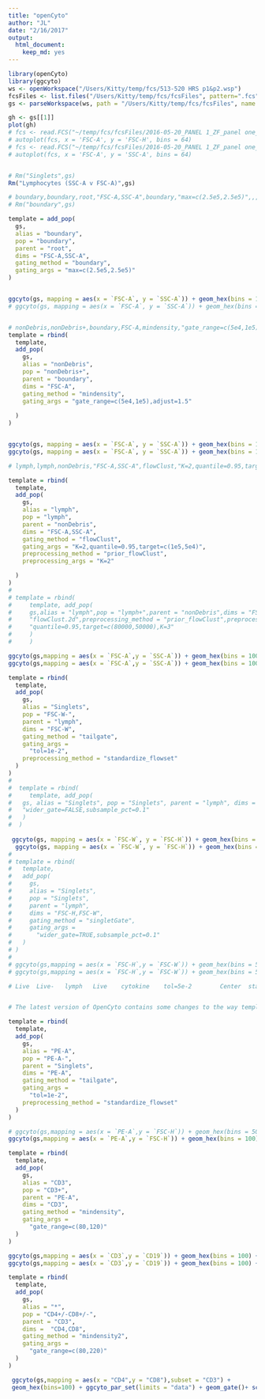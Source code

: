 ```yaml
---
title: "openCyto"
author: "JL"
date: "2/16/2017"
output: 
  html_document: 
    keep_md: yes
---
```



```r
library(openCyto)
library(ggcyto)
ws <- openWorkspace("/Users/Kitty/temp/fcs/513-520 HRS p1&p2.wsp")
fcsFiles <- list.files("/Users/Kitty/temp/fcs/fcsFiles", pattern=".fcs",full = FALSE)
gs <- parseWorkspace(ws, path = "/Users/Kitty/temp/fcs/fcsFiles", name = 1,subset=fcsFiles,isNcdf = FALSE)
```


```r
gh <- gs[[1]]
plot(gh)
# fcs <- read.FCS("~/temp/fcs/fcsFiles/2016-05-20_PANEL 1_ZF_panel one_F1631997_009.fcs", transformation = FALSE)
# autoplot(fcs, x = 'FSC-A', y = 'FSC-H', bins = 64)
# fcs <- read.FCS("~/temp/fcs/fcsFiles/2016-05-20_PANEL 1_ZF_panel one_F1631993_003.fcs", transformation = FALSE)
# autoplot(fcs, x = 'FSC-A', y = 'SSC-A', bins = 64)


# Rm("Singlets",gs)
Rm("Lymphocytes (SSC-A v FSC-A)",gs)

# boundary,boundary,root,"FSC-A,SSC-A",boundary,"max=c(2.5e5,2.5e5)",,,,
# Rm("boundary",gs)

template = add_pop(
  gs,
  alias = "boundary",
  pop = "boundary",
  parent = "root",
  dims = "FSC-A,SSC-A",
  gating_method = "boundary",
  gating_args = "max=c(2.5e5,2.5e5)"
)


ggcyto(gs, mapping = aes(x = `FSC-A`, y = `SSC-A`)) + geom_hex(bins = 100) + geom_gate("boundary") + xlim(c(0, 2e5))
# ggcyto(gs, mapping = aes(x = `FSC-A`, y = `SSC-A`)) + geom_hex(bins = 50) + geom_gate("boundary")+ scale_x_flowJo_biexp()+ scale_y_flowJo_biexp()


# nonDebris,nonDebris+,boundary,FSC-A,mindensity,"gate_range=c(5e4,1e5),adjust=1.5",,,,
template = rbind(
  template,
  add_pop(
    gs,
    alias = "nonDebris",
    pop = "nonDebris+",
    parent = "boundary",
    dims = "FSC-A",
    gating_method = "mindensity",
    gating_args = "gate_range=c(5e4,1e5),adjust=1.5"
    
  )
)


ggcyto(gs, mapping = aes(x = `FSC-A`, y = `SSC-A`)) + geom_hex(bins = 100) + geom_gate("nonDebris") + xlim(c(0, 2e5))
ggcyto(gs, mapping = aes(x = `FSC-A`, y = `SSC-A`)) + geom_hex(bins = 100) + geom_gate("nonDebris")+ scale_x_flowJo_biexp()+ scale_y_flowJo_biexp()

# lymph,lymph,nonDebris,"FSC-A,SSC-A",flowClust,"K=2,quantile=0.95,target=c(1e5,5e4)",,,prior_flowClust,K=2

template = rbind(
  template,
  add_pop(
    gs,
    alias = "lymph",
    pop = "lymph",
    parent = "nonDebris",
    dims = "FSC-A,SSC-A",
    gating_method = "flowClust",
    gating_args = "K=2,quantile=0.95,target=c(1e5,5e4)",
    preprocessing_method = "prior_flowClust",
    preprocessing_args = "K=2"

  )
)
# 
# template = rbind(
#     template, add_pop(
#     gs,alias = "lymph",pop = "lymph+",parent = "nonDebris",dims = "FSC-A,SSC-A",gating_method =
#     "flowClust.2d",preprocessing_method = "prior_flowClust",preprocessing_args="K=3",collapseDataForGating = FALSE,gating_args =
#     "quantile=0.95,target=c(80000,50000),K=3"
#     )
#     )

ggcyto(gs,mapping = aes(x = `FSC-A`,y = `SSC-A`)) + geom_hex(bins = 100) + geom_gate("lymph") + xlim(c(0,2e5))
ggcyto(gs,mapping = aes(x = `FSC-A`,y = `SSC-A`)) + geom_hex(bins = 100) + geom_gate("lymph")+ scale_x_flowJo_biexp()+ scale_y_flowJo_biexp()

template = rbind(
  template,
  add_pop(
    gs,
    alias = "Singlets",
    pop = "FSC-W-",
    parent = "lymph",
    dims = "FSC-W",
    gating_method = "tailgate",
    gating_args =
      "tol=1e-2",
    preprocessing_method = "standardize_flowset"
  )
)
# 
#  template = rbind(
#     template, add_pop(
#   gs, alias = "Singlets", pop = "Singlets", parent = "lymph", dims = "FSC-W,FSC-H",gating_method = "singletGate",gating_args =
#   "wider_gate=FALSE,subsample_pct=0.1"
#   )
#  )
 
 ggcyto(gs, mapping = aes(x = `FSC-W`, y = `FSC-H`)) + geom_hex(bins = 100) + geom_gate("Singlets") + xlim(c(0, 2e5))
  ggcyto(gs, mapping = aes(x = `FSC-W`, y = `FSC-H`)) + geom_hex(bins = 100) + geom_gate("Singlets") + xlim(c(0, 2e5))
# 
# template = rbind(
#   template,
#   add_pop(
#     gs,
#     alias = "Singlets",
#     pop = "Singlets",
#     parent = "lymph",
#     dims = "FSC-H,FSC-W",
#     gating_method = "singletGate",
#     gating_args =
#       "wider_gate=TRUE,subsample_pct=0.1"
#   )
# )
# 
# ggcyto(gs,mapping = aes(x = `FSC-H`,y = `FSC-W`)) + geom_hex(bins = 50) + geom_gate("Singlets") + xlim(c(0,2e5))
# ggcyto(gs,mapping = aes(x = `FSC-H`,y = `FSC-W`)) + geom_hex(bins = 50) + geom_gate("Singlets")+ scale_x_flowJo_biexp()+ scale_y_flowJo_biexp()

# Live	Live-	lymph	Live	cytokine	tol=5e-2		Center	standardize_flowset


# The latest version of OpenCyto contains some changes to the way templates are written for cytokine or tailgate gates. We have moved the preprocessing for tailgate to be explicit. The collapseDataForGating should be set to FALSE and the preprocessing_method should be set to standardize_flowset, in order to get the same behavior as previously by default when collapseDataForGating was set to TRUE.

template = rbind(
  template,
  add_pop(
    gs,
    alias = "PE-A",
    pop = "PE-A-",
    parent = "Singlets",
    dims = "PE-A",
    gating_method = "tailgate",
    gating_args =
      "tol=1e-2",
    preprocessing_method = "standardize_flowset"
  )
)

# ggcyto(gs,mapping = aes(x = `PE-A`,y = `FSC-H`)) + geom_hex(bins = 50) + geom_gate("PE-A") + xlim(c(0,2e5))
ggcyto(gs,mapping = aes(x = `PE-A`,y = `FSC-H`)) + geom_hex(bins = 100) + geom_gate("PE-A")+ scale_x_flowJo_biexp()+ scale_y_flowJo_biexp()

template = rbind(
  template,
  add_pop(
    gs,
    alias = "CD3",
    pop = "CD3+",
    parent = "PE-A",
    dims = "CD3",
    gating_method = "mindensity",
    gating_args =
      "gate_range=c(80,120)"
  )
)

ggcyto(gs,mapping = aes(x = `CD3`,y = `CD19`)) + geom_hex(bins = 100) + geom_gate("CD3")
ggcyto(gs,mapping = aes(x = `CD3`,y = `CD19`)) + geom_hex(bins = 100) + geom_gate("CD3")+ scale_x_flowJo_biexp()+ scale_y_flowJo_biexp()

template = rbind(
  template,
  add_pop(
    gs,
    alias = "*",
    pop = "CD4+/-CD8+/-",
    parent = "CD3",
    dims =  "CD4,CD8",
    gating_method = "mindensity2",
    gating_args =
      "gate_range=c(80,220)"
  )
)

 ggcyto(gs,mapping = aes(x = "CD4",y = "CD8"),subset = "CD3") +
 geom_hex(bins=100) + ggcyto_par_set(limits = "data") + geom_gate()+ scale_x_flowJo_biexp()+ scale_y_flowJo_biexp()

```

